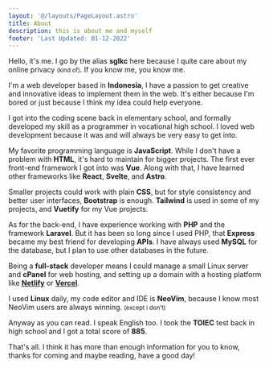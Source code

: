 ```yaml
---
layout: '@/layouts/PageLayout.astro'
title: About
description: this is about me and myself
footer: 'Last Updated: 01-12-2022'
---
```


Hello, it's me. I go by the alias **sglkc** here because I quite care about my
online privacy <small>(kind of)</small>. If you know me, you know me.

I'm a web developer based in **Indonesia**, I have a passion to get creative and
innovative ideas to implement them in the web. It's either because I'm bored or
just because I think my idea could help everyone.

I got into the coding scene back in elementary school, and formally developed
my skill as a programmer in vocational high school. I loved web development
because it was and will always be very easy to get into.

My favorite programming language is **JavaScript**. While I don't have a problem
with **HTML**, it's hard to maintain for bigger projects. The first ever
front-end framework I got into was **Vue**. Along with that, I have learned
other frameworks like **React**, **Svelte**, and **Astro**.

Smaller projects could work with plain **CSS**, but for style consistency and
better user interfaces, **Bootstrap** is enough. **Tailwind** is used in some
of my projects, and **Vuetify** for my Vue projects.

As for the back-end, I have experience working with **PHP** and the framework
**Laravel**. But it has been so long since I used PHP, that **Express** became
my best friend for developing **APIs**. I have always used **MySQL** for the
database, but I plan to use other databases in the future.

Being a **full-stack** developer means I could manage a small Linux server and
**cPanel** for web hosting, and setting up a domain with a hosting platform
like **[Netlify](https://netlify.com)** or **[Vercel](https://vercel.net)**.

I used **Linux** daily, my code editor and IDE is **NeoVim**, because I know
most NeoVim users are always winning. <small>(except i don't)</small>

Anyway as you can read. I speak English too. I took the **TOIEC** test back in
high school and I got a total score of **885**.

That's all. I think it has more than enough information for you to know, thanks
for coming and maybe reading, have a good day!
